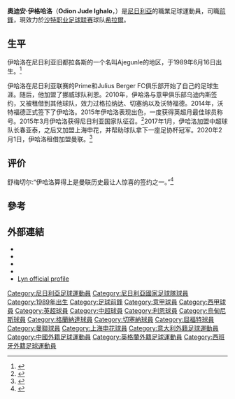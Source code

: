 {{noteTA|G1=足球|G2=FAcup|G3=EPL|G4=uefa
|1=zh-hans:伊格哈洛; zh-hk:恩哈路;zh-tw:伊格哈洛;
|2=zh-hans:奥迪昂; zh-hk:奧迪安;zh-tw:奥迪昂;
|3=zh-hans:利雅得青年人;zh-hk:艾沙比;zh-tw:沙巴柏
}}
{{Infobox football biography
| name = 奧迪安·伊格哈洛<br /> Odion Ighalo
| image = Odion Ighalo.jpg
| image_size = 200
| caption = 
| fullname = Odion Jude Ighalo
| birth_date = {{birth date and age|1989|6|16|df=yes}}
| birth_place = {{NGR}}[[拉各斯|拉各斯]]
| height = {{convert|1.88|m|ftin|0|abbr=on}}<ref>{{cite web|url=http://www.watfordfc.com/team/player-profile/odion-ighalo/24|title=Watford FC player profiles: Odion Ighalo|publisher=Watford F.C|accessdate=1 October 2015|deadurl=yes|archiveurl=https://web.archive.org/web/20151002081628/http://www.watfordfc.com/team/player-profile/odion-ighalo/24|archivedate=2015年10月2日}}</ref>
| position = [[前鋒|前鋒]]
| currentclub = [[沙特希拉爾足球俱樂部|希拉爾]]
| clubnumber = 9
| youthyears1 = 2000–2005 | youthclubs1 = [[Prime_F.C.|Prime]]
| years1 = 2005–2006 | clubs1 = [[Prime_F.C.|Prime]] | caps1 = 5 | goals1 = 0
| years2 = 2006–2007 | clubs2 = [[朱利葉斯貝格爾足球俱樂部|朱利葉斯貝格爾]] | caps2 = 10 | goals2 = 5
| years3 = 2007–2008 | clubs3 = [[利恩足球會|利恩]] | caps3 = 20 | goals3 = 9
| years4 = 2008–2014 | clubs4 = [[乌迪内斯足球俱乐部|乌迪内斯]] | caps4 = 6 | goals4 = 1
| years5 = 2009–2010 | clubs5 = → [[格拉纳达足球俱乐部|格拉纳达]] (外借) | caps5 = 26 | goals5 = 16
| years6 = 2010–2011 | clubs6 = → [[切塞纳足球俱乐部|切塞纳]] (外借) | caps6 = 3 | goals6 = 0
| years7 = 2011–2014 | clubs7 = → [[格拉纳达足球俱乐部|格拉纳达]] (外借) | caps7 = 95 | goals7 = 17
| years8 = 2014 | clubs8 = → [[沃特福德足球俱乐部|沃特福德]] (外借) | caps8 = 8 | goals8 = 3
| years9 = 2014–2017 | clubs9 = [[沃特福德足球俱乐部|沃特福德]] | caps9 = 82 | goals9 = 33
| years10 = 2017–2018 | clubs10 = [[长春亚泰|长春亚泰]] | caps10 = 55 | goals10 = 36
| years11 = 2019–2021 | clubs11 = [[上海绿地申花|上海绿地申花]] | caps11 = 17 | goals11 = 10
|years12 = 2020–2021 |clubs12 = → [[曼徹斯特聯足球俱樂部|曼聯]] (外借)| caps12 = 12 | goals12 = 2
|years13 = 2021–2022 |clubs13 = [[利雅得艾沙比足球會|艾沙比]] | caps13 = 31 | goals13 = 21
|years14 = 2022– |clubs14 = [[沙特希拉爾足球俱樂部|希拉爾]] | caps14 = 0 | goals14 = 0
| nationalyears1 = 2009 | nationalteam1 = [[尼日利亞20歲以下國家足球隊|尼日利亞U20]] | nationalcaps1 = 3 | nationalgoals1 = 0
| nationalyears2 = 2015–2019 | nationalteam2 = [[尼日利亞國家足球隊|尼日利亞]] | nationalcaps2 = 35 | nationalgoals2 = 16
| club-update = 2022年1月29日
| nationalteam-update = 2019年7月17日
}}

'''奧迪安·伊格哈洛'''（'''Odion Jude Ighalo'''，{{bd|1989年|6月16日|catidx= Ighalo,Odion }}）是[[尼日利亞|尼日利亞]]的職業足球運動員，司職[[前鋒|前鋒]]，現效力於[[沙特职业足球联赛|沙特职业足球联赛]]球队[[沙特希拉爾足球俱樂部|希拉爾]]。

==生平==
伊哈洛在尼日利亚旧都拉各斯的一个名叫Ajegunle的地区，于1989年6月16日出生。<ref>{{Cite web|title=关于伊哈洛，你需要了解的事实|url=https://www.manutd.com/zh/news/detail/facts-about-new-man-united-signing-odion-ighalo|accessdate=2020-06-24|work=www.manutd.com|language=zh|archive-date=2020-08-07|archive-url=https://web.archive.org/web/20200807175253/https://www.manutd.com/zh/news/detail/facts-about-new-man-united-signing-odion-ighalo|dead-url=no}}</ref>

伊哈洛在尼日利亚联赛的Prime和Julius Berger FC俱乐部开始了自己的足球生涯。随后，他加盟了挪威球队利恩。2010年，伊哈洛与意甲俱乐部乌迪内斯签约，又被租借到其他球队，效力过格拉纳达、切塞纳以及沃特福德。2014年，沃特福德正式签下了伊哈洛。2015年伊哈洛表现出色，一度获得英超月最佳球员称号。2015年3月伊哈洛获得尼日利亚国家队征召。<ref>{{Cite web|title=回顾：伊哈洛的职业生涯|url=https://www.manutd.com/zh/imagegallery/detail/gallery-of-odion-ighalo-career-so-far|accessdate=2020-06-24|work=www.manutd.com|language=zh|archive-date=2020-06-27|archive-url=https://web.archive.org/web/20200627011441/https://www.manutd.com/zh/imagegallery/detail/gallery-of-odion-ighalo-career-so-far|dead-url=no}}</ref>2017年1月，伊哈洛加盟中超球队长春亚泰，之后又加盟上海申花，并帮助球队拿下一座足协杯冠军。2020年2月1日，伊哈洛租借加盟曼联。<ref>{{Cite web|title=曼联租借签下尼日利亚前锋伊哈洛|url=https://www.manutd.com/zh/news/detail/man-utd-and-shanghai-shenhua-reach-agreement-for-odion-ighalo-loan|accessdate=2020-06-24|work=www.manutd.com|language=zh|archive-date=2020-08-07|archive-url=https://web.archive.org/web/20200807192420/https://www.manutd.com/zh/news/detail/man-utd-and-shanghai-shenhua-reach-agreement-for-odion-ighalo-loan|dead-url=no}}</ref>

==评价==
舒梅切尔:“伊哈洛算得上是曼联历史最让人惊喜的签约之一。”<ref>{{Cite web|title=舒梅切尔：伊哈洛算得上是曼联历史最让人惊喜的签约之一|url=https://voice.hupu.com/soccer/2594444.html|accessdate=2020-06-24|work=voice.hupu.com|archive-date=2020-06-25|archive-url=https://web.archive.org/web/20200625065046/https://voice.hupu.com/soccer/2594444.html|dead-url=no}}</ref>
==參考==
{{reflist}}

==外部連結==
*{{BDFutbol|400301}}
*{{soccerbase|56317}}
*{{NFT player|pid=58668}}
*{{FIFA player|312997}}
*[http://www.lynfotball.net/Lyn_Spiller.asp?ID=217&WT.mc_id=Wi_en Lyn official profile] {{Wayback|url=http://www.lynfotball.net/Lyn_Spiller.asp?ID=217&WT.mc_id=Wi_en |date=20120211231659 }} {{no icon}}

{{2017年中超分类名单长春}}
{{2018年中超分类名单长春}}
{{2018年世界盃足球賽尼日利亞參賽名單}}
{{2019年非洲國家盃尼日利亞參賽名單}}

{{DEFAULTSORT:Ighalo, Odion}}
[[Category:尼日利亞足球運動員|Category:尼日利亞足球運動員]]
[[Category:尼日利亞國家足球隊球員|Category:尼日利亞國家足球隊球員]]
[[Category:1989年出生|Category:1989年出生]]
[[Category:足球前鋒|Category:足球前鋒]]
[[Category:意甲球員|Category:意甲球員]]
[[Category:西甲球員|Category:西甲球員]]
[[Category:英超球員|Category:英超球員]]
[[Category:中超球員|Category:中超球員]]
[[Category:利恩球員|Category:利恩球員]]
[[Category:烏甸尼斯球員|Category:烏甸尼斯球員]]
[[Category:格蘭納達球員|Category:格蘭納達球員]]
[[Category:切塞納球員|Category:切塞納球員]]
[[Category:屈福特球員|Category:屈福特球員]]
[[Category:曼聯球員|Category:曼聯球員]]
[[Category:上海申花球員|Category:上海申花球員]]
[[Category:意大利外籍足球運動員|Category:意大利外籍足球運動員]]
[[Category:中國外籍足球運動員|Category:中國外籍足球運動員]]
[[Category:英格蘭外籍足球運動員|Category:英格蘭外籍足球運動員]]
[[Category:西班牙外籍足球運動員|Category:西班牙外籍足球運動員]]